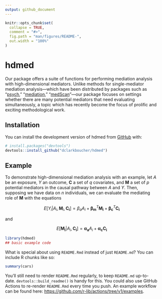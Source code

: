 ```yaml
---
output: github_document
---
```


<!-- README.md is generated from README.Rmd. Please edit that file -->

```r
knitr::opts_chunk$set(
  collapse = TRUE,
  comment = "#>",
  fig.path = "man/figures/README-",
  out.width = "100%"
)
```

# hdmed

<!-- badges: start -->
<!-- badges: end -->

Our package offers a suite of functions for performing mediation analysis with
high-dimensional mediators. Unlike methods for single-mediator mediation
analysis---which have been distributed by packages such as "[psych](https://CRAN.R-project.org/package=psych)," "[mediation](https://CRAN.R-project.org/package=mediation),"
"[medScan](https://CRAN.R-project.org/package=medScan)"---our package 
focuses on settings whether there are many potential mediators that need 
evaluating simultaneously, a topic which has recently become the focus of prolific
and exciting methodological work. 

## Installation

You can install the development version of hdmed from [GitHub](https://github.com/) with:

``` r
# install.packages("devtools")
devtools::install_github("dclarkboucher/hdmed")
```

## Example

To demonstrate high-dimensional mediation analysis with an example, let $A$ be
an exposure, $Y$ an outcome, $\mathbf{C}$ a set of $q$ covariates, and 
$\mathbf{M}$ a set of $p$ potential mediators in the causal pathway between $A$
and $Y$. Then, supposing we have data on $n$ individuals, we can evaluate the
mediating role of $\mathbf{M}$ with the equations

$$
\begin{equation}
E[Y_i|A_i,\mathbf{M}_i,\mathbf{C_i}] = \beta_aA_i+\mathbf{\beta_m}^T\mathbf{M_i} + \mathbf{\beta_c}^T\mathbf{C_i} 
\end{equation}
$$

and 

$$
\begin{equation}
E[\mathbf{M_i}|A_i,\mathbf{C_i}] =\mathbf{\alpha_a}A_i + \mathbf{\alpha_c}\mathbf{C_i} 
\end{equation}
$$


```r
library(hdmed)
## basic example code
```

What is special about using `README.Rmd` instead of just `README.md`? You can include R chunks like so:

```r
summary(cars)
```

You'll still need to render `README.Rmd` regularly, to keep `README.md` up-to-date. `devtools::build_readme()` is handy for this. You could also use GitHub Actions to re-render `README.Rmd` every time you push. An example workflow can be found here: <https://github.com/r-lib/actions/tree/v1/examples>.

